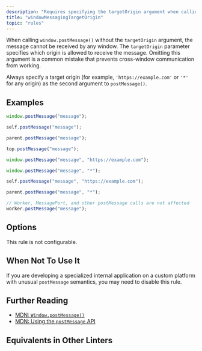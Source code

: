 ```yaml
---
description: "Requires specifying the targetOrigin argument when calling window.postMessage()."
title: "windowMessagingTargetOrigin"
topic: "rules"
---
```



<RuleSummary plugin="browser" rule="windowMessagingTargetOrigin" />

When calling `window.postMessage()` without the `targetOrigin` argument, the message cannot be received by any window.
The `targetOrigin` parameter specifies which origin is allowed to receive the message.
Omitting this argument is a common mistake that prevents cross-window communication from working.

Always specify a target origin (for example, `'https://example.com'` or `'*'` for any origin) as the second argument to `postMessage()`.

## Examples

<Tabs>
<TabItem label="❌ Incorrect">

```typescript
window.postMessage("message");
```

```typescript
self.postMessage("message");
```

```typescript
parent.postMessage("message");
```

```typescript
top.postMessage("message");
```

</TabItem>
<TabItem label="✅ Correct">

```typescript
window.postMessage("message", "https://example.com");
```

```typescript
window.postMessage("message", "*");
```

```typescript
self.postMessage("message", "https://example.com");
```

```typescript
parent.postMessage("message", "*");
```

```typescript
// Worker, MessagePort, and other postMessage calls are not affected
worker.postMessage("message");
```

</TabItem>
</Tabs>

## Options

This rule is not configurable.

## When Not To Use It

If you are developing a specialized internal application on a custom platform with unusual `postMessage` semantics, you may need to disable this rule.

## Further Reading

- [MDN: `Window.postMessage()`](https://developer.mozilla.org/en-US/docs/Web/API/Window/postMessage)
- [MDN: Using the `postMessage` API](https://developer.mozilla.org/en-US/docs/Web/API/Window/postMessage#using_window.postmessage)

## Equivalents in Other Linters

<RuleEquivalents pluginId="browser" ruleId="windowMessagingTargetOrigin" />
